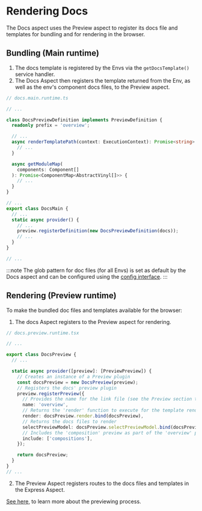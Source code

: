 # Rendering Docs

The Docs aspect uses the Preview aspect to register its docs file and templates for bundling and for rendering in the browser.

## Bundling (Main runtime)

1. The docs template is registered by the Envs via the `getDocsTemplate()` service handler.
2. The Docs Aspect then registers the template returned from the Env, as well as the env's component docs files, to the Preview aspect.

```ts title="docs.main.runtime.ts"
// docs.main.runtime.ts

// ...

class DocsPreviewDefinition implements PreviewDefinition {
  readonly prefix = 'overview';

  // ...
  async renderTemplatePath(context: ExecutionContext): Promise<string> {
    // ...
  }

  async getModuleMap(
    components: Component[]
  ): Promise<ComponentMap<AbstractVinyl[]>> {
    // ...
  }
}

// ...
export class DocsMain {
  // ...
  static async provider() {
    // ...
    preview.registerDefinition(new DocsPreviewDefinition(docs));
    // ...
  }
}

// ...
```

:::note
The glob pattern for doc files (for all Envs) is set as default by the Docs aspect and can be configured using the [config interface](#loading-the-component-docs).
:::

## Rendering (Preview runtime)

To make the bundled doc files and templates available for the browser:

1. The docs Aspect registers to the Preview aspect for rendering.

```ts title="docs.preview.runtime.tsx"
// docs.preview.runtime.tsx

// ...

export class DocsPreview {
  // ...

  static async provider([preview]: [PreviewPreview]) {
    // Creates an instance of a Preview plugin
    const docsPreview = new DocsPreview(preview);
    // Registers the docs' preview plugin
    preview.registerPreview({
      // Provides the name for the link file (see the Preview section to learn more about link files)
      name: 'overview',
      // Returns the 'render' function to execute for the template rendering
      render: docsPreview.render.bind(docsPreview),
      // Returns the docs files to render
      selectPreviewModel: docsPreview.selectPreviewModel.bind(docsPreview),
      // Includes the 'composition' preview as part of the 'overview' preview
      include: ['compositions'],
    });

    return docsPreview;
  }
}
// ...
```

2. The Preview Aspect registers routes to the docs files and templates in the Express Aspect.

[See here](/preview/overview), to learn more about the previewing process.
